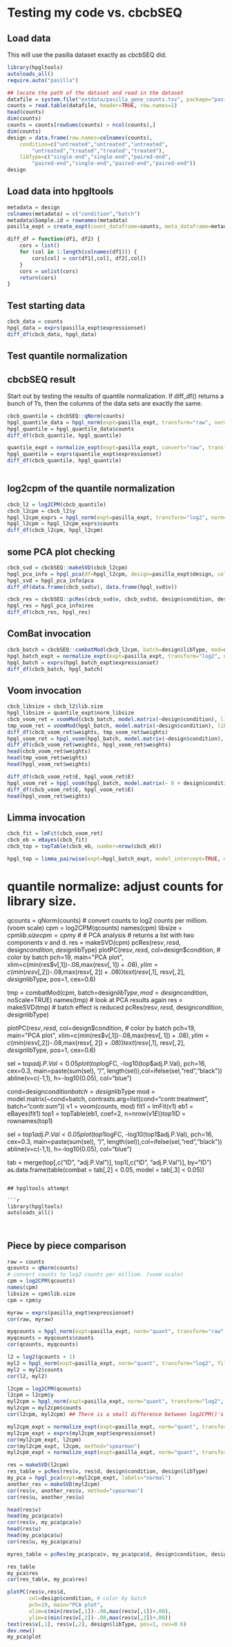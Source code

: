 # Testing my code vs. cbcbSEQ

## Load data

This will use the pasilla dataset exactly as cbcbSEQ did.

```r

library(hpgltools)
autoloads_all()
require.auto("pasilla")

```

```r

## locate the path of the dataset and read in the dataset
datafile = system.file("extdata/pasilla_gene_counts.tsv", package="pasilla")
counts = read.table(datafile, header=TRUE, row.names=1)
head(counts)
dim(counts)
counts = counts[rowSums(counts) > ncol(counts),]
dim(counts)
design = data.frame(row.names=colnames(counts), 
    condition=c("untreated","untreated","untreated",
        "untreated","treated","treated","treated"),
    libType=c("single-end","single-end","paired-end",
        "paired-end","single-end","paired-end","paired-end"))
design

```

## Load data into hpgltools

```r

metadata = design
colnames(metadata) = c("condition","batch")
metadata$Sample.id = rownames(metadata)
pasilla_expt = create_expt(count_dataframe=counts, meta_dataframe=metadata)

diff_df = function(df1, df2) {
    cors = list()
    for (col in 1:length(colnames(df1))) {
        cors[col] = cor(df1[,col], df2[,col])
    }
    cors = unlist(cors)
    return(cors)
}

```

## Test starting data

```r

cbcb_data = counts
hpgl_data = exprs(pasilla_expt$expressionset)
diff_df(cbcb_data, hpgl_data)

```

## Test quantile normalization

## cbcbSEQ result

Start out by testing the results of quantile normalization.
If diff_df() returns a bunch of 1's, then the columns of the data sets are exactly the same.

```r

cbcb_quantile = cbcbSEQ::qNorm(counts)
hpgl_quantile_data = hpgl_norm(expt=pasilla_expt, transform="raw", norm="quant", convert="raw", filter_low=FALSE)
hpgl_quantile = hpgl_quantile_data$counts
diff_df(cbcb_quantile, hpgl_quantile)

quantile_expt = normalize_expt(expt=pasilla_expt, convert="raw", transform="raw", filter_low=FALSE, norm="quant")
hpgl_quantile = exprs(quantile_expt$expressionset)
diff_df(cbcb_quantile, hpgl_quantile)
    
```

## log2cpm of the quantile normalization

```r

cbcb_l2 = log2CPM(cbcb_quantile)
cbcb_l2cpm = cbcb_l2$y
hpgl_l2cpm_exprs = hpgl_norm(expt=pasilla_expt, transform="log2", norm="quant", convert="cpm", filter_low=FALSE)
hpgl_l2cpm = hpgl_l2cpm_exprs$counts
diff_df(cbcb_l2cpm, hpgl_l2cpm)

```

## some PCA plot checking

```r

cbcb_svd = cbcbSEQ::makeSVD(cbcb_l2cpm)
hpgl_pca_info = hpgl_pca(df=hpgl_l2cpm, design=pasilla_expt$design, colors=pasilla_expt$colors)
hpgl_svd = hpgl_pca_info$pca
diff_df(data.frame(cbcb_svd$v), data.frame(hpgl_svd$v))

cbcb_res = cbcbSEQ::pcRes(cbcb_svd$v, cbcb_svd$d, design$condition, design$libType)
hpgl_res = hpgl_pca_info$res
diff_df(cbcb_res, hpgl_res)

```

## ComBat invocation

```r

cbcb_batch = cbcbSEQ::combatMod(cbcb_l2cpm, batch=design$libType, mod=design$condition, noScale=TRUE)
hpgl_batch_expt = normalize_expt(expt=pasilla_expt, transform="log2", norm="quant", convert="cpm", batch="combatmod", filter_low=FALSE)
hpgl_batch = exprs(hpgl_batch_expt$expressionset)
diff_df(cbcb_batch, hpgl_batch)

```

## Voom invocation

```r

cbcb_libsize = cbcb_l2$lib.size
hpgl_libsize = quantile_expt$norm_libsize
cbcb_voom_ret = voomMod(cbcb_batch, model.matrix(~design$condition), lib.size=cbcb_libsize, plot=TRUE)
tmp_voom_ret = voomMod(hpgl_batch, model.matrix(~design$condition), lib.size=hpgl_libsize)
diff_df(cbcb_voom_ret$weights, tmp_voom_ret$weights)
hpgl_voom_ret = hpgl_voom(hpgl_batch, model.matrix(~design$condition), libsize=hpgl_libsize)
diff_df(cbcb_voom_ret$weights, hpgl_voom_ret$weights)
head(cbcb_voom_ret$weights)
head(tmp_voom_ret$weights)
head(hpgl_voom_ret$weights)

diff_df(cbcb_voom_ret$E, hpgl_voom_ret$E)
hpgl_voom_ret = hpgl_voom(hpgl_batch, model.matrix(~ 0 + design$condition), libsize=hpgl_libsize)
diff_df(cbcb_voom_ret$E, hpgl_voom_ret$E)
head(hpgl_voom_ret$weights)

```

## Limma invocation

```r

cbcb_fit = lmFit(cbcb_voom_ret)
cbcb_eb = eBayes(cbcb_fit)
cbcb_top = topTable(cbcb_eb, number=nrow(cbcb_eb))

hpgl_top = limma_pairwise(expt=hpgl_batch_expt, model_intercept=TRUE, model_batch=FALSE)

```


# quantile normalize: adjust counts for library size.
qcounts = qNorm(counts)
# convert counts to log2 counts per milliom. (voom scale)
cpm = log2CPM(qcounts)
names(cpm)
libsize = cpm$lib.size
cpm = cpm$y
#
# PCA analysis
# returns a list with two components v and d.
res = makeSVD(cpm)
pcRes(res$v,res$d, design$condition, design$libType)
plotPC(res$v,res$d, 
       col=design$condition, # color by batch
       pch=19, main="PCA plot",
       xlim=c(min(res$v[,1])-.08,max(res$v[,1])+.08),
       ylim=c(min(res$v[,2])-.08,max(res$v[,2])+.08))
text(res$v[,1], res$v[,2], design$libType, pos=1, cex=0.6)

tmp = combatMod(cpm, batch=design$libType, mod=design$condition, noScale=TRUE)
names(tmp)
# look at PCA results again
res = makeSVD(tmp)
# batch effect is reduced
pcRes(res$v,res$d, design$condition, design$libType)

plotPC(res$v,res$d, 
       col=design$condition, # color by batch
       pch=19, main="PCA plot",
       xlim=c(min(res$v[,1])-.08,max(res$v[,1])+.08),
       ylim=c(min(res$v[,2])-.08,max(res$v[,2])+.08))
text(res$v[,1], res$v[,2], design$libType, pos=1, cex=0.6) 



sel = top$adj.P.Val < 0.05
plot(top$logFC, -log10(top$adj.P.Val), pch=16, cex=0.3,
     main=paste(sum(sel), "/", length(sel)),col=ifelse(sel,"red","black"))
abline(v=c(-1,1), h=-log10(0.05), col="blue")

cond=design$condition
batch=design$libType
mod = model.matrix(~cond+batch, contrasts.arg=list(cond="contr.treatment", batch="contr.sum"))
v1 = voom(counts, mod) 
fit1 = lmFit(v1)
eb1 = eBayes(fit1)
top1 = topTable(eb1, coef=2, n=nrow(v1$E))
top1$ID = rownames(top1)

sel = top1$adj.P.Val < 0.05
plot(top1$logFC, -log10(top1$adj.P.Val), pch=16, cex=0.3,
     main=paste(sum(sel), "/", length(sel)),col=ifelse(sel,"red","black"))
abline(v=c(-1,1), h=-log10(0.05), col="blue")

tab = merge(top[,c("ID", "adj.P.Val")], top1[,c("ID", "adj.P.Val")], by="ID")
as.data.frame(table(combat = tab[,2] < 0.05, model = tab[,3] < 0.05))

```

## hpgltools attempt

```r

library(hpgltools)
autoloads_all()



```

## Piece by piece comparison

```r

raw = counts
qcounts = qNorm(counts)
# convert counts to log2 counts per milliom. (voom scale)
cpm = log2CPM(qcounts)
names(cpm)
libsize = cpm$lib.size
cpm = cpm$y

myraw = exprs(pasilla_expt$expressionset)
cor(raw, myraw)

myqcounts = hpgl_norm(expt=pasilla_expt, norm="quant", transform="raw", convert="raw", filter_low=FALSE)
myqcounts = myqcounts$counts
cor(qcounts, myqcounts)

l2 = log2(qcounts + 1)
myl2 = hpgl_norm(expt=pasilla_expt, norm="quant", transform="log2", filter_low=FALSE)
myl2 = myl2$counts
cor(l2, myl2)

l2cpm = log2CPM(qcounts)
l2cpm = l2cpm$y
myl2cpm = hpgl_norm(expt=pasilla_expt, norm="quant", transform="log2", convert="cbcbcpm", filter_low=FALSE)
myl2cpm = myl2cpm$counts
cor(l2cpm, myl2cpm) ## There is a small difference between log2CPM()'s cpm and edgeR's cpm()

myl2cpm_expt = normalize_expt(expt=pasilla_expt, norm="quant", transform="log2", convert="cpm", filter_low=FALSE)
myl2cpm_expt = exprs(myl2cpm_expt$expressionset)
cor(myl2cpm_expt, l2cpm)
cor(myl2cpm_expt, l2cpm, method="spearman")
myl2cpm_expt = normalize_expt(expt=pasilla_expt, norm="quant", transform="log2", convert="cbcbcpm", filter_low=FALSE)

res = makeSVD(l2cpm)
res_table = pcRes(res$v, res$d, design$condition, design$libType)
my_pca = hpgl_pca(expt=myl2cpm_expt, labels="normal")
another_res = makeSVD(myl2cpm)
cor(res$v, another_res$v, method="spearman")
cor(res$u, another_res$u)

head(res$v)
head(my_pca$pca$v)
cor(res$v, my_pca$pca$v)
head(res$u)
head(my_pca$pca$u)
cor(res$u, my_pca$pca$u)

myres_table = pcRes(my_pca$pca$v, my_pca$pca$d, design$condition, design$libType)

res_table
my_pca$res
cor(res_table, my_pca$res)

plotPC(res$v,res$d, 
       col=design$condition, # color by batch
       pch=19, main="PCA plot",
       xlim=c(min(res$v[,1])-.08,max(res$v[,1])+.08),
       ylim=c(min(res$v[,2])-.08,max(res$v[,2])+.08))
text(res$v[,1], res$v[,2], design$libType, pos=1, cex=0.6)
dev.new()
my_pca$plot

```
